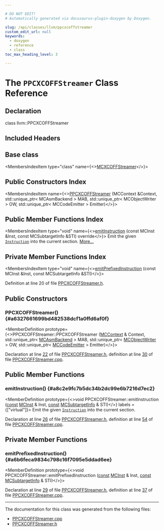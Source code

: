 ```yaml
---

# DO NOT EDIT!
# Automatically generated via docusaurus-plugin-doxygen by Doxygen.

slug: /api/classes/llvm/ppcxcoffstreamer
custom_edit_url: null
keywords:
  - doxygen
  - reference
  - class
toc_max_heading_level: 3

---
```





# The `PPCXCOFFStreamer` Class Reference

<DoxygenPage pluginConfig={pluginConfig}>



## Declaration

<CodeBlock>class llvm::PPCXCOFFStreamer</CodeBlock>

## Included Headers

<IncludesList>
<IncludesListItem
  filePath="Target/PowerPC/MCTargetDesc/PPCXCOFFStreamer.h"
  permalink="/docs/api/files/lib/lib/target/lib/target/powerpc/lib/target/powerpc/mctargetdesc/ppcxcoffstreamer-h"
  isLocal="true" />
</IncludesList>

## Base class

<MembersIndex>

<MembersIndexItem
  type="class"
  name={<><a href="/docs/api/classes/llvm/mcxcoffstreamer">MCXCOFFStreamer</a></>}>
</MembersIndexItem>

</MembersIndex>

## Public Constructors Index

<MembersIndex>

<MembersIndexItem
  name={<><a href="#a6327661699bd482538dcf1a0ffd6af0f">PPCXCOFFStreamer</a> (MCContext &amp;Context, std::unique&#95;ptr&lt; MCAsmBackend &gt; MAB, std::unique&#95;ptr&lt; MCObjectWriter &gt; OW, std::unique&#95;ptr&lt; MCCodeEmitter &gt; Emitter)</>}>
</MembersIndexItem>

</MembersIndex>

## Public Member Functions Index

<MembersIndex>

<MembersIndexItem
  type="void"
  name={<><a href="#a8c2e9fc7b5dc34b2dc99e6b7216d7ec2">emitInstruction</a> (const MCInst &amp;Inst, const MCSubtargetInfo &amp;STI) override</>}>
Emit the given <code><a href="/docs/api/classes/llvm/instruction">Instruction</a></code> into the current section. <a href="#a8c2e9fc7b5dc34b2dc99e6b7216d7ec2">More...</a>
</MembersIndexItem>

</MembersIndex>

## Private Member Functions Index

<MembersIndex>

<MembersIndexItem
  type="void"
  name={<><a href="#a6b6feca9834c798c16f7095e5ddad6ee">emitPrefixedInstruction</a> (const MCInst &amp;Inst, const MCSubtargetInfo &amp;STI)</>}>
</MembersIndexItem>

</MembersIndex>


Definition at line 20 of file <a href="/docs/api/files/lib/lib/target/lib/target/powerpc/lib/target/powerpc/mctargetdesc/ppcxcoffstreamer-h">PPCXCOFFStreamer.h</a>.

<SectionDefinition>

## Public Constructors

### PPCXCOFFStreamer() {#a6327661699bd482538dcf1a0ffd6af0f}

<MemberDefinition
  prototype={<>PPCXCOFFStreamer::PPCXCOFFStreamer (<a href="/docs/api/classes/llvm/mccontext">MCContext</a> &amp; Context, std::unique&#95;ptr&lt; <a href="/docs/api/classes/llvm/mcasmbackend">MCAsmBackend</a> &gt; MAB, std::unique&#95;ptr&lt; <a href="/docs/api/classes/llvm/mcobjectwriter">MCObjectWriter</a> &gt; OW, std::unique&#95;ptr&lt; <a href="/docs/api/classes/llvm/mccodeemitter">MCCodeEmitter</a> &gt; Emitter)</>}>

Declaration at line <a href="/docs/api/files/lib/lib/target/lib/target/powerpc/lib/target/powerpc/mctargetdesc/ppcxcoffstreamer-h/#l00022">22</a> of file <a href="/docs/api/files/lib/lib/target/lib/target/powerpc/lib/target/powerpc/mctargetdesc/ppcxcoffstreamer-h">PPCXCOFFStreamer.h</a>, definition at line <a href="/docs/api/files/lib/lib/target/lib/target/powerpc/lib/target/powerpc/mctargetdesc/ppcxcoffstreamer-cpp/#l00030">30</a> of file <a href="/docs/api/files/lib/lib/target/lib/target/powerpc/lib/target/powerpc/mctargetdesc/ppcxcoffstreamer-cpp">PPCXCOFFStreamer.cpp</a>.
</MemberDefinition>

</SectionDefinition>

<SectionDefinition>

## Public Member Functions

### emitInstruction() {#a8c2e9fc7b5dc34b2dc99e6b7216d7ec2}

<MemberDefinition
  prototype={<>void PPCXCOFFStreamer::emitInstruction (<a href="/docs/api/files/lib/lib/target/lib/target/aarch64/aarch64promoteconstant-cpp/#a90f8350fecae261c25be85d38b451bff">const</a> <a href="/docs/api/classes/llvm/mcinst">MCInst</a> &amp; Inst, <a href="/docs/api/files/lib/lib/target/lib/target/aarch64/aarch64promoteconstant-cpp/#a90f8350fecae261c25be85d38b451bff">const</a> <a href="/docs/api/classes/llvm/mcsubtargetinfo">MCSubtargetInfo</a> &amp; STI)</>}
  labels = {["virtual"]}>
Emit the given <code><a href="/docs/api/classes/llvm/instruction">Instruction</a></code> into the current section.

Declaration at line <a href="/docs/api/files/lib/lib/target/lib/target/powerpc/lib/target/powerpc/mctargetdesc/ppcxcoffstreamer-h/#l00026">26</a> of file <a href="/docs/api/files/lib/lib/target/lib/target/powerpc/lib/target/powerpc/mctargetdesc/ppcxcoffstreamer-h">PPCXCOFFStreamer.h</a>, definition at line <a href="/docs/api/files/lib/lib/target/lib/target/powerpc/lib/target/powerpc/mctargetdesc/ppcxcoffstreamer-cpp/#l00054">54</a> of file <a href="/docs/api/files/lib/lib/target/lib/target/powerpc/lib/target/powerpc/mctargetdesc/ppcxcoffstreamer-cpp">PPCXCOFFStreamer.cpp</a>.
</MemberDefinition>

</SectionDefinition>

<SectionDefinition>

## Private Member Functions

### emitPrefixedInstruction() {#a6b6feca9834c798c16f7095e5ddad6ee}

<MemberDefinition
  prototype={<>void PPCXCOFFStreamer::emitPrefixedInstruction (<a href="/docs/api/files/lib/lib/target/lib/target/aarch64/aarch64promoteconstant-cpp/#a90f8350fecae261c25be85d38b451bff">const</a> <a href="/docs/api/classes/llvm/mcinst">MCInst</a> &amp; Inst, <a href="/docs/api/files/lib/lib/target/lib/target/aarch64/aarch64promoteconstant-cpp/#a90f8350fecae261c25be85d38b451bff">const</a> <a href="/docs/api/classes/llvm/mcsubtargetinfo">MCSubtargetInfo</a> &amp; STI)</>}>

Declaration at line <a href="/docs/api/files/lib/lib/target/lib/target/powerpc/lib/target/powerpc/mctargetdesc/ppcxcoffstreamer-h/#l00029">29</a> of file <a href="/docs/api/files/lib/lib/target/lib/target/powerpc/lib/target/powerpc/mctargetdesc/ppcxcoffstreamer-h">PPCXCOFFStreamer.h</a>, definition at line <a href="/docs/api/files/lib/lib/target/lib/target/powerpc/lib/target/powerpc/mctargetdesc/ppcxcoffstreamer-cpp/#l00037">37</a> of file <a href="/docs/api/files/lib/lib/target/lib/target/powerpc/lib/target/powerpc/mctargetdesc/ppcxcoffstreamer-cpp">PPCXCOFFStreamer.cpp</a>.
</MemberDefinition>

</SectionDefinition>

<hr/>

The documentation for this class was generated from the following files:

<ul>
<li><a href="/docs/api/files/lib/lib/target/lib/target/powerpc/lib/target/powerpc/mctargetdesc/ppcxcoffstreamer-cpp">PPCXCOFFStreamer.cpp</a></li>
<li><a href="/docs/api/files/lib/lib/target/lib/target/powerpc/lib/target/powerpc/mctargetdesc/ppcxcoffstreamer-h">PPCXCOFFStreamer.h</a></li>
</ul>

</DoxygenPage>
